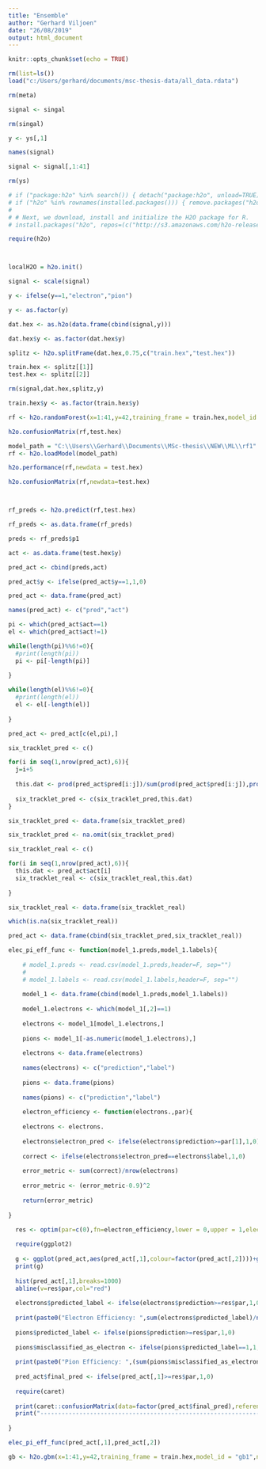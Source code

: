 ---
title: "Ensemble"
author: "Gerhard Viljoen"
date: "26/08/2019"
output: html_document
---

```{r setup, include=FALSE}
knitr::opts_chunk$set(echo = TRUE)
```



```{r}
rm(list=ls())
load("c:/Users/gerhard/documents/msc-thesis-data/all_data.rdata")
```



```{r}
rm(meta)

signal <- singal

rm(singal)
```


```{r}
y <- ys[,1]
```


```{r}
names(signal)

signal <- signal[,1:41]

rm(ys)
```

```{r}
# if ("package:h2o" %in% search()) { detach("package:h2o", unload=TRUE) }
# if ("h2o" %in% rownames(installed.packages())) { remove.packages("h2o") }
# 
# # Next, we download, install and initialize the H2O package for R.
# install.packages("h2o", repos=(c("http://s3.amazonaws.com/h2o-release/h2o/master/1497/R", getOption("repos"))))


```



```{r}
require(h2o)



localH2O = h2o.init()
```


```{r}
signal <- scale(signal)

y <- ifelse(y==1,"electron","pion")

y <- as.factor(y)
```

```{r}
dat.hex <- as.h2o(data.frame(cbind(signal,y)))

dat.hex$y <- as.factor(dat.hex$y)
```

```{r}
splitz <- h2o.splitFrame(dat.hex,0.75,c("train.hex","test.hex"))

train.hex <- splitz[[1]]
test.hex <- splitz[[2]]
```



```{r}
rm(signal,dat.hex,splitz,y)
```


```{r,eval=F}
train.hex$y <- as.factor(train.hex$y)

rf <- h2o.randomForest(x=1:41,y=42,training_frame = train.hex,model_id = "rf1",nfolds = 10,verbose = TRUE)

h2o.confusionMatrix(rf,test.hex)
```

```{r}

model_path = "C:\\Users\\Gerhard\\Documents\\MSc-thesis\\NEW\\ML\\rf1"
rf <- h2o.loadModel(model_path)

h2o.performance(rf,newdata = test.hex)

h2o.confusionMatrix(rf,newdata=test.hex)




```


```{r}
rf_preds <- h2o.predict(rf,test.hex)

rf_preds <- as.data.frame(rf_preds)

preds <- rf_preds$p1

act <- as.data.frame(test.hex$y)

pred_act <- cbind(preds,act)

pred_act$y <- ifelse(pred_act$y==1,1,0)

```


```{r}
pred_act <- data.frame(pred_act)

names(pred_act) <- c("pred","act")

pi <- which(pred_act$act==1)
el <- which(pred_act$act!=1)

while(length(pi)%%6!=0){
  #print(length(pi))
  pi <- pi[-length(pi)]
  
}

while(length(el)%%6!=0){
  #print(length(el))
  el <- el[-length(el)]
  
}

pred_act <- pred_act[c(el,pi),]

six_tracklet_pred <- c()

for(i in seq(1,nrow(pred_act),6)){
  j=i+5
  
  this.dat <- prod(pred_act$pred[i:j])/sum(prod(pred_act$pred[i:j]),prod(1-pred_act$pred[i:j]))
  
  six_tracklet_pred <- c(six_tracklet_pred,this.dat)
}

six_tracklet_pred <- data.frame(six_tracklet_pred)

six_tracklet_pred <- na.omit(six_tracklet_pred)

six_tracklet_real <- c()

for(i in seq(1,nrow(pred_act),6)){
  this.dat <- pred_act$act[i]
  six_tracklet_real <- c(six_tracklet_real,this.dat)
  
}

six_tracklet_real <- data.frame(six_tracklet_real)

which(is.na(six_tracklet_real))

pred_act <- data.frame(cbind(six_tracklet_pred,six_tracklet_real))

elec_pi_eff_func <- function(model_1.preds,model_1.labels){
  
    # model_1.preds <- read.csv(model_1.preds,header=F, sep="")
    # 
    # model_1.labels <- read.csv(model_1.labels,header=F, sep="")
    
    model_1 <- data.frame(cbind(model_1.preds,model_1.labels))
    
    model_1.electrons <- which(model_1[,2]==1)
    
    electrons <- model_1[model_1.electrons,]
    
    pions <- model_1[-as.numeric(model_1.electrons),]
    
    electrons <- data.frame(electrons)
    
    names(electrons) <- c("prediction","label")
    
    pions <- data.frame(pions)
    
    names(pions) <- c("prediction","label")
    
    electron_efficiency <- function(electrons.,par){
  
    electrons <- electrons.
    
    electrons$electron_pred <- ifelse(electrons$prediction>=par[1],1,0)
    
    correct <- ifelse(electrons$electron_pred==electrons$label,1,0)
    
    error_metric <- sum(correct)/nrow(electrons)
    
    error_metric <- (error_metric-0.9)^2
    
    return(error_metric)
  
}

  res <- optim(par=c(0),fn=electron_efficiency,lower = 0,upper = 1,electrons.=electrons,method="Brent")
  
  require(ggplot2)
  
  g <- ggplot(pred_act,aes(pred_act[,1],colour=factor(pred_act[,2])))+geom_histogram(bins = 1000)+facet_wrap(factor(pred_act[,2]))
  print(g)
  
  hist(pred_act[,1],breaks=1000)
  abline(v=res$par,col="red")
  
  electrons$predicted_label <- ifelse(electrons$prediction>=res$par,1,0)
  
  print(paste0("Electron Efficiency: ",sum(electrons$predicted_label)/nrow(electrons)))
  
  pions$predicted_label <- ifelse(pions$prediction>=res$par,1,0)
  
  pions$misclassified_as_electron <- ifelse(pions$predicted_label==1,1,0)
  
  print(paste0("Pion Efficiency: ",(sum(pions$misclassified_as_electron)/nrow(pions))))
  
  pred_act$final_pred <- ifelse(pred_act[,1]>=res$par,1,0)
  
  require(caret)
  
  print(caret::confusionMatrix(data=factor(pred_act$final_pred),reference = factor(pred_act[,2])))
  print("--------------------------------------------------------------------------------------------------")
  
}

elec_pi_eff_func(pred_act[,1],pred_act[,2])
```

```{r}
gb <- h2o.gbm(x=1:41,y=42,training_frame = train.hex,model_id = "gb1",nfolds = 10,verbose = TRUE)
```


























